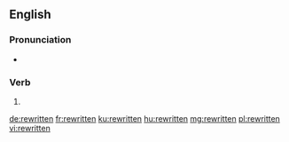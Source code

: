 ==English==

===Pronunciation===
* {{IPA|/ɹiˈwrɪtən/|lang=en}}
*: {{rhymes|ɪtən|lang=en}}

===Verb===
{{head|en|past participle}}

# {{past participle of|rewrite|lang=en|nocat=1}}

[[de:rewritten]]
[[fr:rewritten]]
[[ku:rewritten]]
[[hu:rewritten]]
[[mg:rewritten]]
[[pl:rewritten]]
[[vi:rewritten]]